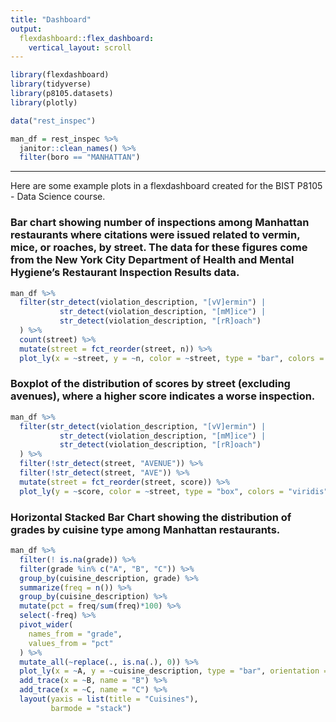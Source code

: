 ```yaml
---
title: "Dashboard"
output: 
  flexdashboard::flex_dashboard:
    vertical_layout: scroll
---
```


```r
library(flexdashboard)
library(tidyverse)
library(p8105.datasets)
library(plotly)
```
  

```r
data("rest_inspec")

man_df = rest_inspec %>% 
  janitor::clean_names() %>% 
  filter(boro == "MANHATTAN")
```

---

Here are some example plots in a flexdashboard created for the BIST P8105 - Data Science course.

### Bar chart showing number of inspections among Manhattan restaurants where citations were issued related to vermin, mice, or roaches, by street. The data for these figures come from the New York City Department of Health and Mental Hygiene's Restaurant Inspection Results data.

```r
man_df %>% 
  filter(str_detect(violation_description, "[vV]ermin") |
           str_detect(violation_description, "[mM]ice") | 
           str_detect(violation_description, "[rR]oach")
  ) %>% 
  count(street) %>% 
  mutate(street = fct_reorder(street, n)) %>% 
  plot_ly(x = ~street, y = ~n, color = ~street, type = "bar", colors = "viridis")
```

### Boxplot of the distribution of scores by street (excluding avenues), where a higher score indicates a worse inspection.

```r
man_df %>% 
  filter(str_detect(violation_description, "[vV]ermin") |
           str_detect(violation_description, "[mM]ice") | 
           str_detect(violation_description, "[rR]oach")
  ) %>% 
  filter(!str_detect(street, "AVENUE")) %>% 
  filter(!str_detect(street, "AVE")) %>% 
  mutate(street = fct_reorder(street, score)) %>% 
  plot_ly(y = ~score, color = ~street, type = "box", colors = "viridis")
```

### Horizontal Stacked Bar Chart showing the distribution of grades by cuisine type among Manhattan restaurants.

```r
man_df %>% 
  filter(! is.na(grade)) %>%
  filter(grade %in% c("A", "B", "C")) %>% 
  group_by(cuisine_description, grade) %>% 
  summarize(freq = n()) %>% 
  group_by(cuisine_description) %>% 
  mutate(pct = freq/sum(freq)*100) %>% 
  select(-freq) %>% 
  pivot_wider(
    names_from = "grade",
    values_from = "pct"
  ) %>% 
  mutate_all(~replace(., is.na(.), 0)) %>% 
  plot_ly(x = ~A, y = ~cuisine_description, type = "bar", orientation = "h",name = "Grades (Percent)") %>% 
  add_trace(x = ~B, name = "B") %>% 
  add_trace(x = ~C, name = "C") %>% 
  layout(yaxis = list(title = "Cuisines"),
         barmode = "stack")
```


